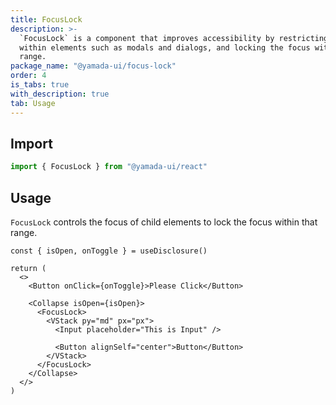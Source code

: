 ```yaml
---
title: FocusLock
description: >-
  `FocusLock` is a component that improves accessibility by restricting focus
  within elements such as modals and dialogs, and locking the focus within that
  range.
package_name: "@yamada-ui/focus-lock"
order: 4
is_tabs: true
with_description: true
tab: Usage
---
```


## Import

```ts
import { FocusLock } from "@yamada-ui/react"
```

## Usage

`FocusLock` controls the focus of child elements to lock the focus within that range.

```tsx functional=true
const { isOpen, onToggle } = useDisclosure()

return (
  <>
    <Button onClick={onToggle}>Please Click</Button>

    <Collapse isOpen={isOpen}>
      <FocusLock>
        <VStack py="md" px="px">
          <Input placeholder="This is Input" />

          <Button alignSelf="center">Button</Button>
        </VStack>
      </FocusLock>
    </Collapse>
  </>
)
```
